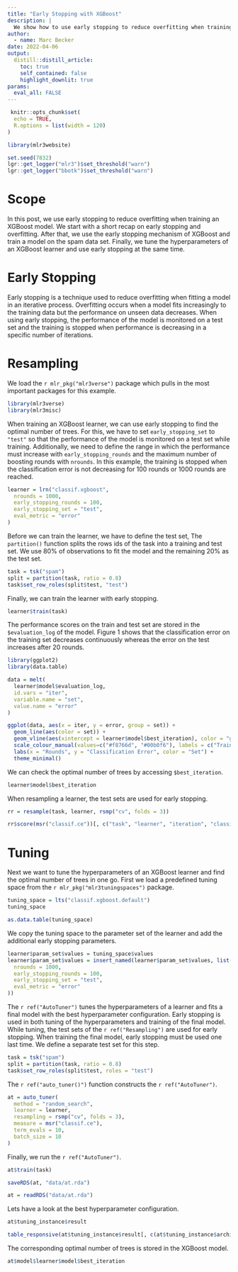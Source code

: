 ```yaml
---
title: "Early Stopping with XGBoost"
description: |
  We show how to use early stopping to reduce overfitting when training XGBoost models.
author:
  - name: Marc Becker
date: 2022-04-06
output:
  distill::distill_article:
    toc: true
    self_contained: false
    highlight_downlit: true
params:
  eval_all: FALSE
---
```


```r
 knitr::opts_chunk$set(
  echo = TRUE,
  R.options = list(width = 120)
)

library(mlr3website)

set.seed(7832)
lgr::get_logger("mlr3")$set_threshold("warn")
lgr::get_logger("bbotk")$set_threshold("warn")
```

# Scope

In this post, we use early stopping to reduce overfitting when training an XGBoost model.
We start with a short recap on early stopping and overfitting.
After that, we use the early stopping mechanism of XGBoost and train a model on the spam data set.
Finally, we tune the hyperparameters of an XGBoost learner and use early stopping at the same time.

# Early Stopping

Early stopping is a technique used to reduce overfitting when fitting a model in an iterative process.
Overfitting occurs when a model fits increasingly to the training data but the performance on unseen data decreases.
When using early stopping, the performance of the model is monitored on a test set and the training is stopped when performance is decreasing in a specific number of iterations.

# Resampling

We load the `r mlr_pkg("mlr3verse")`  package which pulls in the most important packages for this example.

```r
library(mlr3verse)
library(mlr3misc)
```

When training an XGBoost learner, we can use early stopping to find the optimal number of trees.
For this, we have to set `early_stopping_set` to `"test"` so that the performance of the model is monitored on a test set while training.
Additionally, we need to define the range in which the performance must increase with `early_stopping_rounds` and the maximum number of boosting rounds with `nrounds`.
In this example, the training is stopped when the classification error is not decreasing for 100 rounds or 1000 rounds are reached.

```r
learner = lrn("classif.xgboost",
  nrounds = 1000,
  early_stopping_rounds = 100,
  early_stopping_set = "test",
  eval_metric = "error"
)
```

Before we can train the learner, we have to define the test set,
The `partition()` function splits the rows ids of the task into a training and test set.
We use 80% of observations to fit the model and the remaining 20% as the test set.

```r
task = tsk("spam")
split = partition(task, ratio = 0.8)
task$set_row_roles(split$test, "test")
```

Finally, we can train the learner with early stopping.

```r
learner$train(task)
```

The performance scores on the train and test set are stored in the `$evaluation_log` of the model.
Figure 1 shows that the classification error on the training set decreases continuously whereas the error on the test increases after 20 rounds.

```r
library(ggplot2)
library(data.table)

data = melt(
  learner$model$evaluation_log,
  id.vars = "iter",
  variable.name = "set",
  value.name = "error"
)

ggplot(data, aes(x = iter, y = error, group = set)) +
  geom_line(aes(color = set)) +
  geom_vline(aes(xintercept = learner$model$best_iteration), color = "grey") +
  scale_colour_manual(values=c("#f8766d", "#00b0f6"), labels = c("Train", "Test")) +
  labs(x = "Rounds", y = "Classification Error", color = "Set") +
  theme_minimal()
```

We can check the optimal number of trees by accessing `$best_iteration`.

```r
learner$model$best_iteration
```

When resampling a learner, the test sets are used for early stopping.

```r
rr = resample(task, learner, rsmp("cv", folds = 3))
```

```r
rr$score(msr("classif.ce"))[, c("task", "learner", "iteration", "classif.ce"), with = FALSE]
```

# Tuning

Next we want to tune the hyperparameters of an XGBoost learner and find the optimal number of trees in one go.
First we load a predefined tuning space from the `r mlr_pkg("mlr3tuningspaces")` package.

```r
tuning_space = lts("classif.xgboost.default")
tuning_space
```

```r
as.data.table(tuning_space)
```

We copy the tuning space to the parameter set of the learner and add the additional early stopping parameters.

```r
learner$param_set$values = tuning_space$values
learner$param_set$values = insert_named(learner$param_set$values, list(
  nrounds = 1000,
  early_stopping_rounds = 100,
  early_stopping_set = "test",
  eval_metric = "error"
))
```

The `r ref("AutoTuner")` tunes the hyperparameters of a learner and fits a final model with the best hyperparameter configuration.
Early stopping is used in both tuning of the hyperparameters and training of the final model.
While tuning, the test sets of the `r ref("Resampling")` are used for early stopping.
When training the final model, early stopping must be used one last time.
We define a separate test set for this step.

```r
task = tsk("spam")
split = partition(task, ratio = 0.8)
task$set_row_roles(split$test, roles = "test")
```

The `r ref("auto_tuner()")` function constructs the `r ref("AutoTuner")`.

```r
at = auto_tuner(
  method = "random_search",
  learner = learner,
  resampling = rsmp("cv", folds = 3),
  measure = msr("classif.ce"),
  term_evals = 10,
  batch_size = 10
)
```

Finally, we run the `r ref("AutoTuner")`.

```r
at$train(task)
```

```r
saveRDS(at, "data/at.rda")
```

```r
at = readRDS("data/at.rda")
```

Lets have a look at the best hyperparameter configuration.

```r
at$tuning_instance$result
```

```r
table_responsive(at$tuning_instance$result[, c(at$tuning_instance$archive$cols_x, at$tuning_instance$archive$cols_y), with = FALSE])
```

The corresponding optimal number of trees is stored in the XGBoost model.

```r
at$model$learner$model$best_iteration
```
